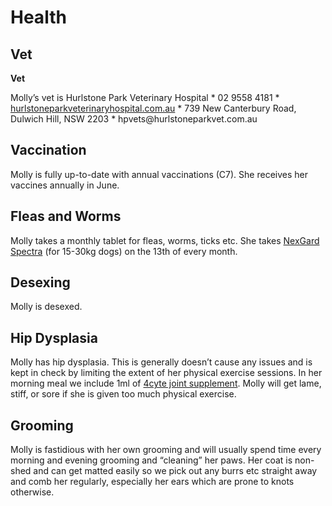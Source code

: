 # Health

## Vet

**Vet**

Molly's vet is Hurlstone Park Veterinary Hospital
* 02 9558 4181
* [hurlstoneparkveterinaryhospital.com.au](https://hurlstoneparkveterinaryhospital.com.au/)
* 739 New Canterbury Road, Dulwich Hill, NSW 2203
* hpvets@hurlstoneparkvet.com.au


## Vaccination
Molly is fully up-to-date with annual vaccinations (C7). She receives her vaccines annually in June. 

## Fleas and Worms

Molly takes a monthly tablet for fleas, worms, ticks etc. She takes [NexGard Spectra](https://www.petbarn.com.au/nexgard-spectra-for-dogs-15-1-30kg?sku=134736) (for 15-30kg dogs) on the 13th of every month.

## Desexing

Molly is desexed. 

## Hip Dysplasia

Molly has hip dysplasia. This is generally doesn't cause any issues and is kept in check by limiting the extent of her physical exercise sessions. In her morning meal we include 1ml of [4cyte joint supplement](https://au.4cyte.global/dogs/4cyte-epiitalis-forte-for-dogs/). Molly will get lame, stiff, or sore if she is given too much physical exercise. 

## Grooming

Molly is fastidious with her own grooming and will usually spend time every morning and evening grooming and "cleaning" her paws. Her coat is non-shed and can get matted easily so we pick out any burrs etc straight away and comb her regularly, especially her ears which are prone to knots otherwise. 
